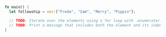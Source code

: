 ```rust
fn main() {
  let fellowship = vec!["Frodo", "Sam", "Merry", "Pippin"];

  // TODO: Iterate over the elements using a for loop with .enumerate()
  // TODO: Print a message that includes both the element and its index
}
```
